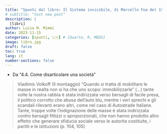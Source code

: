 ```yaml
---
title: "Spunti dal libro: Il Sistema invisibile, di Marcello Foa del 15 Novembre 2023"
# subtitle: "test new post"
description: |
  [libri]
author: Luisa M. Mimmi
date: 2023-11-15
categories: [spunti, 🇮🇹] # [Quarto, R, MEDS]
image: libro.jpg
draft: false
toc: true
lang: it
number-sections: false
---
```

 
 
<!-- # Tu chiamalo se vuoi... complottismo (e invece ti apre gli occhi!) -->


<!-- # Spunti  -->

+ Da "4.4. Come disarticolare una società"

> Vladimis Volkoff (Il montaggio) "Quando si tratta di mobilitare le masse in realta non si ha che uno scopo: immobilizzarle" (...) tante volte la nostra rabbia è stata indirizzata verso bersagli di facile presa, il politico corrotto che abusa dell'auto blu, mentre i veri sprechi e gli scandali rilevanti erano altri, come nel caso di Autostrade Italiane. Tante, troppe volte l'indignazione delle masse è stata indirizzata contro bersagli fittizzi o sproporzionati, che non hanno prodotto altro effetto che generare sfiducia sociale verso le autorita costituite, i partiti e le istituzioni (p. 104, 105) 
